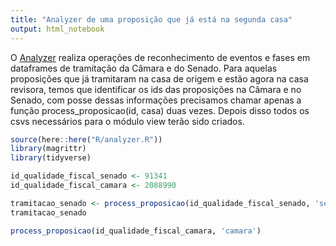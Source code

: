 ```yaml
---
title: "Analyzer de uma proposição que já está na segunda casa"
output: html_notebook
---
```


O [Analyzer](../R/analyzer.R) realiza operações de reconhecimento de eventos e fases em dataframes de tramitação da Câmara e do Senado.
Para aquelas proposições que já tramitaram na casa de origem e estão agora na casa revisora, temos que identificar os ids das proposições na Câmara e no Senado, com posse dessas informações precisamos chamar apenas a função process_proposicao(id, casa) duas vezes. Depois disso todos os csvs necessários para o módulo view terão sido criados.

```r
source(here::here("R/analyzer.R"))
library(magrittr)
library(tidyverse)
```

```r
id_qualidade_fiscal_senado <- 91341
id_qualidade_fiscal_camara <- 2088990

tramitacao_senado <- process_proposicao(id_qualidade_fiscal_senado, 'senado')
tramitacao_senado

process_proposicao(id_qualidade_fiscal_camara, 'camara')
```

